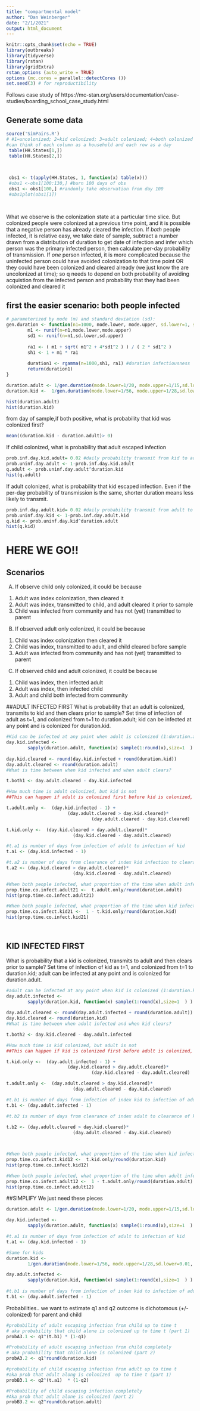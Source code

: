 ```yaml
---
title: "compartmental model"
author: "Dan Weinberger"
date: "2/1/2021"
output: html_document
---
```


```r
knitr::opts_chunk$set(echo = TRUE)
library(outbreaks)
library(tidyverse)
library(rstan)
library(gridExtra)
rstan_options (auto_write = TRUE)
options (mc.cores = parallel::detectCores ())
set.seed(3) # for reproductibility
```
 
 Follows case study of https://mc-stan.org/users/documentation/case-studies/boarding_school_case_study.html


## Generate some data
```r
source('SimPairs.R')
# #1=uncolonized; 2=kid colonized; 3=adult colonized; 4=both colonized
#can think of each column as a household and each row as a day
 table(HH.States[1,])
 table(HH.States[2,])

 
 
 obs1 <- t(apply(HH.States, 1, function(x) table(x)))
 #obs1 <-obs1[100:130,] #burn 100 days of obs
 obs1 <- obs1[100,] #randomly take observation from day 100
 #obs1plot(obs1[1]) 
 
 
```

What we observe is the colonization state at a particular time slice. But colonized people were colonized at a previous time point, and it is possible that a negative person has already cleared the infection. 
If *both* people infected, it is relative easy, we take date of sample, subtract a number drawn from a distribution of duration to get date of infection and infer which person was the primary infected person, then calculate per-day probability of transmission. If *one* person infected, it is more complicated because the uninfected person could have avoided colonization to that time point OR they could have been colonized and cleared already (we just know the are uncolonized at time); so q needs to depend on both probability of avoiding acquistion from the infected person and probability that they had been colonized and cleared it

## first the easier scenario: both people infected
```r

# parameterized by mode (m) and standard deviation (sd):
gen.duration <- function(n1=1000, mode.lower, mode.upper, sd.lower=1, sd.upper=1){
        m1 <- runif(n=n1,mode.lower,mode.upper)
        sd1 <- runif(n=n1,sd.lower,sd.upper) 
        
        ra1 <- ( m1 + sqrt( m1^2 + 4*sd1^2 ) ) / ( 2 * sd1^2 )
        sh1 <- 1 + m1 * ra1
        
        duration1 <- rgamma(n=1000,sh1, ra1) #duration infectiousness
        return(duration1)
}

duration.adult <- 1/gen.duration(mode.lower=1/20, mode.upper=1/15,sd.lower=0.05, sd.upper=0.05)
duration.kid <-  1/gen.duration(mode.lower=1/56, mode.upper=1/28,sd.lower=0.01, sd.upper=0.01)

hist(duration.adult)
hist(duration.kid)

```

from day of sample,if both positive, what is probability that kid was colonized first?
```r
mean((duration.kid - duration.adult)> 0)
```


If child colonized, what is probability that adult escaped infection
```r
prob.inf.day.kid.adult= 0.02 #daily probability transmit from kid to adult
prob.uninf.day.adult <- 1-prob.inf.day.kid.adult
q.adult <- prob.uninf.day.adult^duration.kid
hist(q.adult)
```

If adult colonized, what is probability that kid escaped infection. Even if the per-day probability of transmission is the same, shorter duration means less likely to transmit.
```r
prob.inf.day.adult.kid= 0.02 #daily probability transmit from adult to kid
prob.uninf.day.kid <- 1-prob.inf.day.adult.kid
q.kid <- prob.uninf.day.kid^duration.adult
hist(q.kid)
```

# HERE WE GO!!
## Scenarios
(A) If observe child only colonized, it could be because
1. Adult was index colonization, then cleared it
2. Adult was index, transmitted to child, and adult cleared it prior to sample
3. Child was infected from community and has not (yet) transmitted to parent

(B) If observed adult only colonized, it could be because
1. Child was index colonization then cleared it
2. Child was index, transmitted to adult, and child cleared before sample
3. Adult was infected from community and has not (yet) transmitted to parent

(C) If observed child and adult colonized, it could be because
1. Child was index, then infected adult
2. Adult was index, then infected child
3. Adult and child both infected from community

##ADULT INFECTED FIRST
What is probability that an adult is colonized, transmits to kid and then clears prior to sample?
Set time of infection of adult as t=1, and colonized from t=1 to duration.adult; kid can be infected at any point and is colonized for duration.kid.  

```r
#Kid can be infected at any point when adult is colonized (1:duration.adult)
day.kid.infected <- 
        sapply(duration.adult, function(x) sample(1:round(x),size=1  ) )
        
day.kid.cleared <- round(day.kid.infected + round(duration.kid))
day.adult.cleared <- round(duration.adult)
#What is time between when kid infected and when adult clears?

t.both1 <- day.adult.cleared - day.kid.infected 

#How much time is adult colonized, but kid is not
##This can happen if adult is colonized first before kid is colonized, or if kid clear before adult clear

t.adult.only <-  (day.kid.infected - 1) + 
                       (day.adult.cleared > day.kid.cleared)*
                                (day.adult.cleared - day.kid.cleared)

t.kid.only <-  (day.kid.cleared > day.adult.cleared)*
                         (day.kid.cleared - day.adult.cleared) 

#t.a1 is number of days from infection of adult to infection of kid
t.a1 <- (day.kid.infected - 1)  

#t.a2 is number of days from clearance of index kid infection to clearance of adult
t.a2 <- (day.kid.cleared > day.adult.cleared)*
                         (day.kid.cleared - day.adult.cleared)

#When both people infected, what proportion of the time when adult infected is kid also infected?
prop.time.co.infect.adult21 <-  t.adult.only/round(duration.adult)
hist(prop.time.co.infect.adult21)

#When both people infected, what proportion of the time when kid infected is adult also infected?
prop.time.co.infect.kid21 <-  1 - t.kid.only/round(duration.kid)
hist(prop.time.co.infect.kid21)




```

## KID INFECTED FIRST
What is probability that a kid is colonized, transmits to adult and then clears prior to sample?
Set time of infection of kid as t=1, and colonized from t=1 to duration.kid; adult can be infected at any point and is colonized for duration.adult.  

```r
#adult can be infected at any point when kid is colonized (1:duration.kid)
day.adult.infected <- 
        sapply(duration.kid, function(x) sample(1:round(x),size=1  ) )
        
day.adult.cleared <- round(day.adult.infected + round(duration.adult))
day.kid.cleared <- round(duration.kid)
#What is time between when adult infected and when kid clears?

t.both2 <- day.kid.cleared - day.adult.infected 

#How much time is kid colonized, but adult is not
##This can happen if kid is colonized first before adult is colonized, or if adult clear before kid clear

t.kid.only <-  (day.adult.infected - 1) + 
                       (day.kid.cleared > day.adult.cleared)*
                                (day.kid.cleared - day.adult.cleared)

t.adult.only <-  (day.adult.cleared > day.kid.cleared)*
                         (day.adult.cleared - day.kid.cleared) 

#t.b1 is number of days from infection of index kid to infection of adult
t.b1 <- (day.adult.infected - 1)

#t.b2 is number of days from clearance of index adult to clearance of kid adult
        
t.b2 <- (day.adult.cleared > day.kid.cleared)*
                         (day.adult.cleared - day.kid.cleared)



#When both people infected, what proportion of the time when kid infected is adult also infected?
prop.time.co.infect.kid12 <-  t.kid.only/round(duration.kid)
hist(prop.time.co.infect.kid12)

#When both people infected, what proportion of the time when adult infected is kid also infected?
prop.time.co.infect.adult12 <-  1 - t.adult.only/round(duration.adult)
hist(prop.time.co.infect.adult12)


```


##SIMPLIFY
We just need these pieces

```r
duration.adult <- 1/gen.duration(mode.lower=1/20, mode.upper=1/15,sd.lower=0.05, sd.upper=0.05)

day.kid.infected <- 
        sapply(duration.adult, function(x) sample(1:round(x),size=1  ) )

#t.a1 is number of days from infection of adult to infection of kid
t.a1 <- (day.kid.infected - 1)  

#Same for kids
duration.kid <-  
        1/gen.duration(mode.lower=1/56, mode.upper=1/28,sd.lower=0.01, sd.upper=0.01)

day.adult.infected <- 
        sapply(duration.kid, function(x) sample(1:round(x),size=1  ) )
     
#t.b1 is number of days from infection of index kid to infection of adult
t.b1 <- (day.adult.infected - 1)
```

Probabilities.. we want to estimate q1 and q2
outcome is dichotomous (+/- colonized) for parent and child
```r

#probability of adult escaping infection from child up to time t
# aka probability that child alone is colonized up to time t (part 1)
probA3.1 <- q1^(t.b1) * (1-q1)

#Probability of adult escaping infection from child completely
# aka probability that child alone is colonized (part 2)
probA3.2 <- q1^round(duration.kid)

#probability of child escaping infection from adult up to time t 
#aka prob that adult along is colonized  up to time t (part 1)
probB3.1 <- q2^(t.a1)  * (1-q2)

#Probability of child escaping infection completely
#Aka prob that adult alone is colonized (part 2)
probB3.2 <- q2^round(duration.adult)




```


